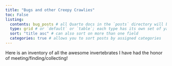 ```yaml
---
title: "Bugs and other Creepy Crawlies"
toc: False
listing: 
  contents: bug_posts # all Quarto docs in the `posts` directory will be included on your listing page
  type: grid # or `default` or `table`; each type has its own set of yaml options to include
  sort: "title asc" # can also sort on more than one field
  categories: true # allows you to sort posts by assigned categories 
---
```


Here is an inventory of all the awesome invertebrates I have had the honor of meeting/finding/collecting!